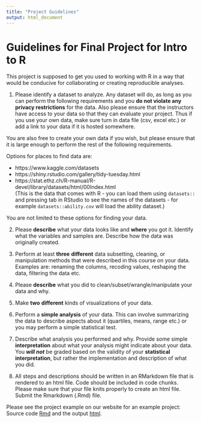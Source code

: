 ```yaml
---
title: "Project Guidelines"
output: html_document
---
```


# Guidelines for Final Project for Intro to R

This project is supposed to get you used to working with R in a way that would be conducive for collaborating or creating reproducible analyses.

1) Please identify a dataset to analyze. Any dataset will do, as long as you can perform the following requirements and you **do not violate any privacy restrictions** for the data. 
Also please ensure that the instructors have access to your data so that they can evaluate your project. Thus if you use your own data, make sure turn in data file (csv, excel etc.) or add a link to your data if it is hosted somewhere. 

You are also free to create your own data if you wish, but please ensure that it is large enough to perform the rest of the following requirements. 

Options for places to find data are:

* https://www.kaggle.com/datasets  
* https://shiny.rstudio.com/gallery/tidy-tuesday.html  
* https://stat.ethz.ch/R-manual/R-devel/library/datasets/html/00Index.html   
(This is the data that comes with R - you can load them using `datasets::` and pressing tab in RStudio to see the names of the datasets - for example `datasets::ability.cov` will load the ability dataset.)

You are not limited to these options for finding your data.

2) Please **describe** what your data looks like and **where** you got it. Identify what the variables and samples are. Describe how the data was originally created.

3) Perform at least **three** **different** data subsetting, cleaning, or manipulation methods that were described in this course on your data. Examples are: renaming the columns, recoding values, reshaping the data, filtering the data etc. 

4) Please **describe**  what you did to clean/subset/wrangle/manipulate your data and why.

5) Make **two** **different** kinds of visualizations of your data.

6) Perform a **simple analysis** of your data. This can involve summarizing the data to describe aspects about it (quartiles, means, range etc.) or you may perform a simple statistical test.

7) Describe what analysis you performed and why. Provide some simple **interpretation** about what your analysis might indicate about your data. You ***will not*** be graded based on the validity of your **statistical interpretation**, but rather the implementation and description of what you did. 

8) All steps and descriptions should be written in an RMarkdown file that is rendered to an html file. Code should be included in code chunks. Please make sure that your file knits properly to create an html file. Submit the Rmarkdown (.Rmd) file. 

Please see the project example on our website for an example project: Source code [Rmd](ProjectExample/Final_Project_Example.Rmd) and the output [html](ProjectExample/Final_Project_Example.html).
